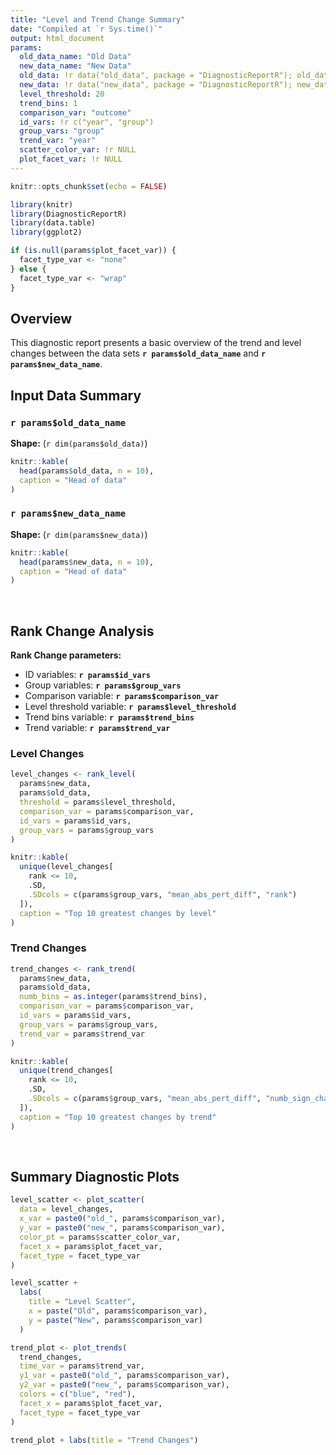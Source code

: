 ```yaml
---
title: "Level and Trend Change Summary"
date: "Compiled at `r Sys.time()`"
output: html_document
params:
  old_data_name: "Old Data"
  new_data_name: "New Data"
  old_data: !r data("old_data", package = "DiagnosticReportR"); old_data
  new_data: !r data("new_data", package = "DiagnosticReportR"); new_data
  level_threshold: 20
  trend_bins: 1
  comparison_var: "outcome"
  id_vars: !r c("year", "group")
  group_vars: "group"
  trend_var: "year"
  scatter_color_var: !r NULL
  plot_facet_var: !r NULL
---
```


```r
knitr::opts_chunk$set(echo = FALSE)

library(knitr)
library(DiagnosticReportR)
library(data.table)
library(ggplot2)

if (is.null(params$plot_facet_var)) {
  facet_type_var <- "none"
} else {
  facet_type_var <- "wrap"
}

```

## Overview

This diagnostic report presents a basic overview of the trend and level changes 
between the data sets **`r params$old_data_name`** and 
**`r params$new_data_name`**.

## Input Data Summary

### `r params$old_data_name`

**Shape:** (`r dim(params$old_data)`)

```r
knitr::kable(
  head(params$old_data, n = 10),
  caption = "Head of data"
)
```

### `r params$new_data_name`

**Shape:** (`r dim(params$new_data)`)

```r
knitr::kable(
  head(params$new_data, n = 10),
  caption = "Head of data"
)
```


</br>

## Rank Change Analysis

**Rank Change parameters:**

 - ID variables: **`r params$id_vars`**
 - Group variables: **`r params$group_vars`**
 - Comparison variable: **`r params$comparison_var`**
 - Level threshold variable: **`r params$level_threshold`**
 - Trend bins variable: **`r params$trend_bins`**
 - Trend variable: **`r params$trend_var`**


### Level Changes

```r
level_changes <- rank_level(
  params$new_data,
  params$old_data,
  threshold = params$level_threshold,
  comparison_var = params$comparison_var,
  id_vars = params$id_vars,
  group_vars = params$group_vars
)

knitr::kable(
  unique(level_changes[
    rank <= 10,
    .SD,
    .SDcols = c(params$group_vars, "mean_abs_pert_diff", "rank")
  ]),
  caption = "Top 10 greatest changes by level"
)

```


### Trend Changes

```r
trend_changes <- rank_trend(
  params$new_data,
  params$old_data,
  numb_bins = as.integer(params$trend_bins),
  comparison_var = params$comparison_var,
  id_vars = params$id_vars,
  group_vars = params$group_vars,
  trend_var = params$trend_var
)

knitr::kable(
  unique(trend_changes[
    rank <= 10,
    .SD,
    .SDcols = c(params$group_vars, "mean_abs_pert_diff", "numb_sign_change", "rank")
  ]),
  caption = "Top 10 greatest changes by trend"
)
```


</br>

## Summary Diagnostic Plots

```r
level_scatter <- plot_scatter(
  data = level_changes, 
  x_var = paste0("old_", params$comparison_var),
  y_var = paste0("new_", params$comparison_var),
  color_pt = params$scatter_color_var,
  facet_x = params$plot_facet_var,
  facet_type = facet_type_var
)

level_scatter +
  labs(
    title = "Level Scatter",
    x = paste("Old", params$comparison_var),
    y = paste("New", params$comparison_var)
  )
```

```r
trend_plot <- plot_trends(
  trend_changes, 
  time_var = params$trend_var, 
  y1_var = paste0("old_", params$comparison_var),
  y2_var = paste0("new_", params$comparison_var),
  colors = c("blue", "red"),
  facet_x = params$plot_facet_var,
  facet_type = facet_type_var
)

trend_plot + labs(title = "Trend Changes")
```
